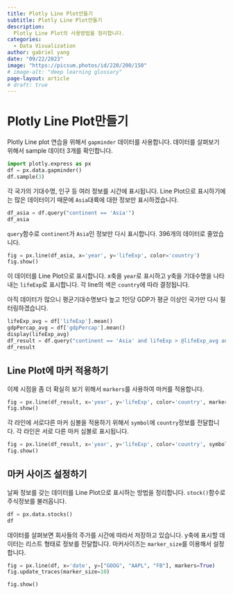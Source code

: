 ```yaml
---
title: Plotly Line Plot만들기
subtitle: Plotly Line Plot만들기
description:
  Plotly Line Plot의 사용방법을 정리합니다.
categories:
  - Data Visualization
author: gabriel yang
date: "09/22/2023"
image: "https://picsum.photos/id/220/200/150"
# image-alt: "deep learning glossary"
page-layout: article
# draft: true
---
```


# Plotly Line Plot만들기

Plotly Line plot 연습을 위해서 `gapminder` 데이터를 사용합니다. 데이터를 살펴보기 위해서 sample 데이터 3개를 확인합니다.

``` python
import plotly.express as px
df = px.data.gapminder()
df.sample(3)
```

각 국가의 기대수명, 인구 등 여러 정보를 시간에 표시됩니다. Line Plot으로 표시하기에는 많은 데이터이기 때문에 `Asia`대륙에 대한 정보만 표시하겠습니다.

``` python
df_asia = df.query("continent == 'Asia'")
df_asia
```

`query`함수로 `continent`가 `Asia`인 정보만 다시 표시합니다. 396개의 데이터로 줄었습니다.
``` python
fig = px.line(df_asia, x='year', y='lifeExp', color='country')
fig.show()
```

이 데이터를 Line Plot으로 표시합니다. x축을 `year`로 표시하고 y축을 기대수명을 나타내는 `lifeExp`로 표시합니다. 각 line의 색은 `country`에 따라 결정됩니다.

아직 데이터가 많으니 평균기대수명보다 높고 1인당 GDP가 평균 이상인 국가만 다시 필터링하겠습니다.

``` python
lifeExp_avg = df['lifeExp'].mean()
gdpPercap_avg = df['gdpPercap'].mean()
display(lifeExp_avg)
df_result = df.query("continent == 'Asia' and lifeExp > @lifeExp_avg and gdpPercap > @gdpPercap_avg")
df_result
```

## Line Plot에 마커 적용하기

이제 시점을 좀 더 확실히 보기 위해서 `markers`를 사용하여 마커를 적용합니다.
``` python
fig = px.line(df_result, x='year', y='lifeExp', color='country', markers=True)
fig.show()
```

각 라인에 서로다른 마커 심볼을 적용하기 위해서 `symbol`에 `country`정보를 전달합니다. 각 라인은 서로 다른 마커 심볼로 표시됩니다.

``` python
fig = px.line(df_result, x='year', y='lifeExp', color='country', symbol='country', markers=True)
fig.show()
```

## 마커 사이즈 설정하기

날짜 정보를 갖는 데이터를 Line Plot으로 표시하는 방법을 정리합니다. `stock()`함수로 주식정보를 불러옵니다.

``` python
df = px.data.stocks()
df
```

데이터를 살펴보면 회사들의 주가를 시간에 따라서 저장하고 있습니다. y축에 표시할 데이터는 리스트 형태로 정보를 전달합니다. 마커사이즈는 `marker_size`를 이용해서 설정합니다.

``` python
fig = px.line(df, x='date', y=["GOOG", "AAPL", "FB"], markers=True)
fig.update_traces(marker_size=10)

fig.show()
```